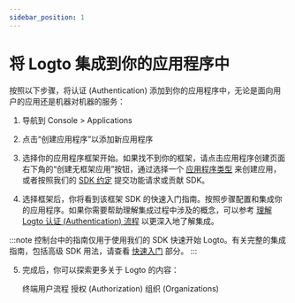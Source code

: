 ```yaml
---
sidebar_position: 1
---
```


# 将 Logto 集成到你的应用程序中

按照以下步骤，将认证 (Authentication) 添加到你的应用程序中，无论是面向用户的应用还是机器对机器的服务：

1. 导航到 <CloudLink to="/applications">Console > Applications</CloudLink>

2. 点击“创建应用程序”以添加新应用程序

3. 选择你的应用程序框架开始。如果找不到你的框架，请点击应用程序创建页面右下角的“创建无框架应用”按钮，通过选择一个 [应用程序类型](/integrate-logto/application-data-structure/#application-types) 来创建应用，或者按照我们的 [SDK 约定](/developers/sdk-conventions) 提交功能请求或贡献 SDK。

4. 选择框架后，你将看到该框架 SDK 的快速入门指南。按照步骤配置和集成你的应用程序。如果你需要帮助理解集成过程中涉及的概念，可以参考 [理解 Logto 认证 (Authentication) 流程](/integrate-logto/integrate-logto-into-your-application/understand-authentication-flow/) 以更深入地了解集成。

:::note
控制台中的指南仅用于使用我们的 SDK 快速开始 Logto。有关完整的集成指南，包括高级 SDK 用法，请查看 [快速入门](/quick-starts) 部分。
:::

5. 完成后，你可以探索更多关于 Logto 的内容：

   <Url type="inline" href="/end-user-flows">
     终端用户流程
   </Url>
   <Url type="inline" style={{ marginInlineStart: '24px' }} href="/authorization">
     授权 (Authorization)
   </Url>
   <Url type="inline" style={{ marginInlineStart: '24px' }} href="/organizations">
     组织 (Organizations)
   </Url>
